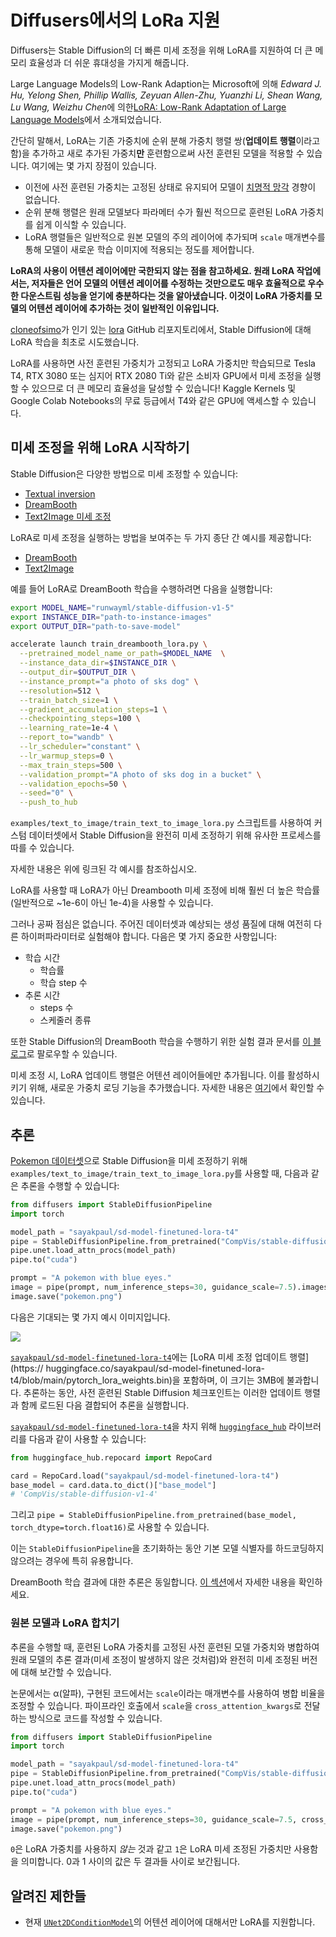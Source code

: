<!--Copyright 2023 The HuggingFace Team. All rights reserved.

Licensed under the Apache License, Version 2.0 (the "License"); you may not use this file except in compliance with
the License. You may obtain a copy of the License at

http://www.apache.org/licenses/LICENSE-2.0

Unless required by applicable law or agreed to in writing, software distributed under the License is distributed on
an "AS IS" BASIS, WITHOUT WARRANTIES OR CONDITIONS OF ANY KIND, either express or implied. See the License for the
specific language governing permissions and limitations under the License.
-->

# Diffusers에서의 LoRa 지원

Diffusers는 Stable Diffusion의 더 빠른 미세 조정을 위해 LoRA를 지원하여 더 큰 메모리 효율성과 더 쉬운 휴대성을 가지게 해줍니다.

Large Language Models의 Low-Rank Adaption는 Microsoft에 의해 *Edward J. Hu, Yelong Shen, Phillip Wallis, Zeyuan Allen-Zhu, Yuanzhi Li, Shean Wang, Lu Wang, Weizhu Chen*에 의한[LoRA: Low-Rank Adaptation of Large Language Models](https://arxiv.org/abs/2106.09685)에서 소개되었습니다.

간단히 말해서, LoRA는 기존 가중치에 순위 분해 가중치 행렬 쌍(**업데이트 행렬**이라고 함)을 추가하고 새로 추가된 가중치**만** 훈련함으로써 사전 훈련된 모델을 적용할 수 있습니다. 여기에는 몇 가지 장점이 있습니다.

- 이전에 사전 훈련된 가중치는 고정된 상태로 유지되어 모델이 [치명적 망각](https://www.pnas.org/doi/10.1073/pnas.1611835114) 경향이 없습니다.
- 순위 분해 행렬은 원래 모델보다 파라메터 수가 훨씬 적으므로 훈련된 LoRA 가중치를 쉽게 이식할 수 있습니다.
- LoRA 행렬들은 일반적으로 원본 모델의 주의 레이어에 추가되며 `scale` 매개변수를 통해 모델이 새로운 학습 이미지에 적용되는 정도를 제어합니다.

**__LoRA의 사용이 어텐션 레이어에만 국한되지 않는 점을 참고하세요. 원래 LoRA 작업에서는, 저자들은 언어 모델의 어텐션 레이어를 수정하는 것만으로도 매우 효율적으로 우수한 다운스트림 성능을 얻기에 충분하다는 것을 알아냈습니다. 이것이 LoRA 가중치를 모델의 어텐션 레이어에 추가하는 것이 일반적인 이유입니다.__**

[cloneofsimo](https://github.com/cloneofsimo)가 인기 있는 [lora](https://github.com/cloneofsimo/lora) GitHub 리포지토리에서, Stable Diffusion에 대해 LoRA 학습을 최초로 시도했습니다.

<Tip>

LoRA를 사용하면 사전 훈련된 가중치가 고정되고 LoRA 가중치만 학습되므로 Tesla T4, RTX 3080 또는 심지어 RTX 2080 Ti와 같은 소비자 GPU에서 미세 조정을 실행할 수 있으므로 더 큰 메모리 효율성을 달성할 수 있습니다! Kaggle Kernels 및 Google Colab Notebooks의 무료 등급에서 T4와 같은 GPU에 액세스할 수 있습니다.

</Tip>

## 미세 조정을 위해 LoRA 시작하기

Stable Diffusion은 다양한 방법으로 미세 조정할 수 있습니다:

* [Textual inversion](https://huggingface.co/docs/diffusers/main/kr/training/text_inversion)
* [DreamBooth](https://huggingface.co/docs/diffusers/main/kr/training/dreambooth) 
* [Text2Image 미세 조정](https://huggingface.co/docs/diffusers/main/kr/training/text2image) 

LoRA로 미세 조정을 실행하는 방법을 보여주는 두 가지 종단 간 예시를 제공합니다:

* [DreamBooth](https://github.com/huggingface/diffusers/tree/main/examples/dreambooth#training-with-low-rank-adaptation-of-large-language-models-lora) 
* [Text2Image](https://github.com/huggingface/diffusers/tree/main/examples/text_to_image#training-with-lora)

예를 들어 LoRA로 DreamBooth 학습을 수행하려면 다음을 실행합니다:

```bash
export MODEL_NAME="runwayml/stable-diffusion-v1-5"
export INSTANCE_DIR="path-to-instance-images"
export OUTPUT_DIR="path-to-save-model"

accelerate launch train_dreambooth_lora.py \
  --pretrained_model_name_or_path=$MODEL_NAME  \
  --instance_data_dir=$INSTANCE_DIR \
  --output_dir=$OUTPUT_DIR \
  --instance_prompt="a photo of sks dog" \
  --resolution=512 \
  --train_batch_size=1 \
  --gradient_accumulation_steps=1 \
  --checkpointing_steps=100 \
  --learning_rate=1e-4 \
  --report_to="wandb" \
  --lr_scheduler="constant" \
  --lr_warmup_steps=0 \
  --max_train_steps=500 \
  --validation_prompt="A photo of sks dog in a bucket" \
  --validation_epochs=50 \
  --seed="0" \
  --push_to_hub
```

`examples/text_to_image/train_text_to_image_lora.py` 스크립트를 사용하여 커스텀 데이터셋에서 Stable Diffusion을 완전히 미세 조정하기 위해 유사한 프로세스를 따를 수 있습니다.

자세한 내용은 위에 링크된 각 예시를 참조하십시오.

<Tip>

LoRA를 사용할 때 LoRA가 아닌 Dreambooth 미세 조정에 비해 훨씬 더 높은 학습률(일반적으로 ~1e-6이 아닌 1e-4)을 사용할 수 있습니다.

</Tip>

그러나 공짜 점심은 없습니다. 주어진 데이터셋과 예상되는 생성 품질에 대해 여전히 다른 하이퍼파라미터로 실험해야 합니다. 다음은 몇 가지 중요한 사항입니다:

* 학습 시간
    * 학습률
    * 학습 step 수
* 추론 시간
    * steps 수
    * 스케줄러 종류

또한 Stable Diffusion의 DreamBooth 학습을 수행하기 위한 실험 결과 문서를 [이 블로그](https://huggingface.co/blog/dreambooth)로 팔로우할 수 있습니다.

미세 조정 시, LoRA 업데이트 행렬은 어텐션 레이어들에만 추가됩니다. 이를 활성하시키기 위해, 새로운 가중치 로딩 기능을 추가했습니다. 자세한 내용은 [여기](https://huggingface.co/docs/diffusers/main/en/api/loaders)에서 확인할 수 있습니다.

## 추론

[Pokemon 데이터셋](https://huggingface.co/datasets/lambdalabs/pokemon-blip-captions)으로 Stable Diffusion을 미세 조정하기 위해 `examples/text_to_image/train_text_to_image_lora.py`를 사용할 때, 다음과 같은 추론을 수행할 수 있습니다:

```py 
from diffusers import StableDiffusionPipeline
import torch

model_path = "sayakpaul/sd-model-finetuned-lora-t4"
pipe = StableDiffusionPipeline.from_pretrained("CompVis/stable-diffusion-v1-4", torch_dtype=torch.float16)
pipe.unet.load_attn_procs(model_path)
pipe.to("cuda")

prompt = "A pokemon with blue eyes."
image = pipe(prompt, num_inference_steps=30, guidance_scale=7.5).images[0]
image.save("pokemon.png")
```

다음은 기대되는 몇 가지 예시 이미지입니다.

<img src="https://huggingface.co/datasets/huggingface/documentation-images/resolve/main/pokemon-collage.png"/>

[`sayakpaul/sd-model-finetuned-lora-t4`](https://huggingface.co/sayakpaul/sd-model-finetuned-lora-t4)에는 [LoRA 미세 조정 업데이트 행렬](https:// huggingface.co/sayakpaul/sd-model-finetuned-lora-t4/blob/main/pytorch_lora_weights.bin)을 포함하며, 이 크기는 3MB에 불과합니다.
추론하는 동안, 사전 훈련된 Stable Diffusion 체크포인트는 이러한 업데이트 행렬과 함께 로드된 다음 결합되어 추론을 실행합니다.

[`sayakpaul/sd-model-finetuned-lora-t4`](https://huggingface.co/sayakpaul/sd-model-finetuned-lora-t4)을 차지 위해 [`huggingface_hub`](https://github.com/huggingface/huggingface_hub) 라이브러리를 다음과 같이 사용할 수 있습니다:

```py
from huggingface_hub.repocard import RepoCard

card = RepoCard.load("sayakpaul/sd-model-finetuned-lora-t4")
base_model = card.data.to_dict()["base_model"]
# 'CompVis/stable-diffusion-v1-4'
```

그리고 `pipe = StableDiffusionPipeline.from_pretrained(base_model, torch_dtype=torch.float16)`로 사용할 수 있습니다.

이는 `StableDiffusionPipeline`을 초기화하는 동안 기본 모델 식별자를 하드코딩하지 않으려는 경우에 특히 유용합니다.

DreamBooth 학습 결과에 대한 추론은 동일합니다. [이 섹션](https://github.com/huggingface/diffusers/tree/main/examples/dreambooth#inference-1)에서 자세한 내용을 확인하세요.

### 원본 모델과 LoRA 합치기

추론을 수행할 때, 훈련된 LoRA 가중치를 고정된 사전 훈련된 모델 가중치와 병합하여 원래 모델의 추론 결과(미세 조정이 발생하지 않은 것처럼)와 완전히 미세 조정된 버전에 대해 보간할 수 있습니다.

논문에서는 α(알파), 구현된 코드에서는 `scale`이라는 매개변수를 사용하여 병합 비율을 조정할 수 있습니다. 파이프라인 호출에서 `scale`을 `cross_attention_kwargs`로 전달하는 방식으로 코드를 작성할 수 있습니다.

```py 
from diffusers import StableDiffusionPipeline
import torch

model_path = "sayakpaul/sd-model-finetuned-lora-t4"
pipe = StableDiffusionPipeline.from_pretrained("CompVis/stable-diffusion-v1-4", torch_dtype=torch.float16)
pipe.unet.load_attn_procs(model_path)
pipe.to("cuda")

prompt = "A pokemon with blue eyes."
image = pipe(prompt, num_inference_steps=30, guidance_scale=7.5, cross_attention_kwargs={"scale": 0.5}).images[0]
image.save("pokemon.png")
```

`0`은 LoRA 가중치를 사용하지 _않는_ 것과 같고 `1`은 LoRA 미세 조정된 가중치만 사용함을 의미합니다. 0과 1 사이의 값은 두 결과들 사이로 보간됩니다.


## 알려진 제한들

* 현재 [`UNet2DConditionModel`](https://huggingface.co/docs/diffusers/main/en/api/models#diffusers.UNet2DConditionModel)의 어텐션 레이어에 대해서만 LoRA를 지원합니다.
